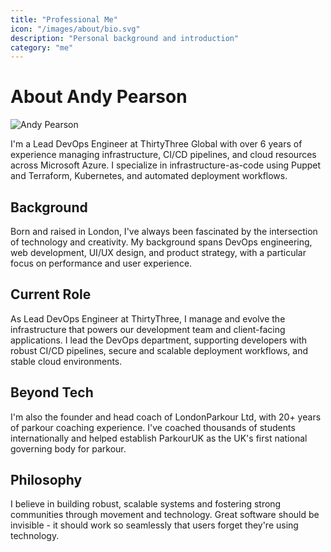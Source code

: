 ```yaml
---
title: "Professional Me"
icon: "/images/about/bio.svg"
description: "Personal background and introduction"
category: "me"
---
```


# About Andy Pearson

![Andy Pearson](/images/about/andy_profile.jpg)

I'm a Lead DevOps Engineer at ThirtyThree Global with over 6 years of experience managing infrastructure, CI/CD pipelines, and cloud resources across Microsoft Azure. I specialize in infrastructure-as-code using Puppet and Terraform, Kubernetes, and automated deployment workflows.

## Background

Born and raised in London, I've always been fascinated by the intersection of technology and creativity. My background spans DevOps engineering, web development, UI/UX design, and product strategy, with a particular focus on performance and user experience.

## Current Role

As Lead DevOps Engineer at ThirtyThree, I manage and evolve the infrastructure that powers our development team and client-facing applications. I lead the DevOps department, supporting developers with robust CI/CD pipelines, secure and scalable deployment workflows, and stable cloud environments.

## Beyond Tech

I'm also the founder and head coach of LondonParkour Ltd, with 20+ years of parkour coaching experience. I've coached thousands of students internationally and helped establish ParkourUK as the UK's first national governing body for parkour.

## Philosophy

I believe in building robust, scalable systems and fostering strong communities through movement and technology. Great software should be invisible - it should work so seamlessly that users forget they're using technology. 